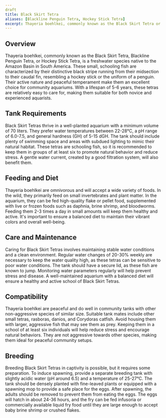 ```yaml
---
draft
title: Black Skirt Tetra
aliases: [Blackline Penguin Tetra, Hockey Stick Tetra]
excerpt: Thayeria boehlkei, commonly known as the Black Skirt Tetra or Hockey Stick Tetra, is a peaceful schooling fish known for its distinctive black stripe and ease of care.
---
```


## Overview

Thayeria boehlkei, commonly known as the Black Skirt Tetra, Blackline Penguin Tetra, or Hockey Stick Tetra, is a
freshwater species native to the Amazon Basin in South America. These small, schooling fish are characterized by their
distinctive black stripe running from their midsection to their caudal fin, resembling a hockey stick or the uniform of
a penguin. Their active nature and peaceful temperament make them an excellent choice for community aquariums. With a
lifespan of 5-6 years, these tetras are relatively easy to care for, making them suitable for both novice and
experienced aquarists.

## Tank Requirements

Black Skirt Tetras thrive in a well-planted aquarium with a minimum volume of 70 liters. They prefer water temperatures
between 22-28°C, a pH range of 6.0-7.5, and general hardness (GH) of 5-15 dGH. The tank should include plenty of
swimming space and areas with subdued lighting to mimic their natural habitat. These tetras are schooling fish, so it is
recommended to keep them in groups of at least six to promote natural behavior and reduce stress. A gentle water
current, created by a good filtration system, will also benefit them.

## Feeding and Diet

Thayeria boehlkei are omnivorous and will accept a wide variety of foods. In the wild, they primarily feed on small
invertebrates and plant matter. In the aquarium, they can be fed high-quality flake or pellet food, supplemented with
live or frozen foods such as daphnia, brine shrimp, and bloodworms. Feeding them 2-3 times a day in small amounts will
keep them healthy and active. It's important to ensure a balanced diet to maintain their vibrant colors and overall
well-being.

## Care and Maintenance

Caring for Black Skirt Tetras involves maintaining stable water conditions and a clean environment. Regular water
changes of 20-30% weekly are necessary to keep the water quality high, as these tetras can be sensitive to poor water
conditions. The tank should have a secure lid, as these fish are known to jump. Monitoring water parameters regularly
will help prevent stress and disease. A well-maintained aquarium with a balanced diet will ensure a healthy and active
school of Black Skirt Tetras.

## Compatibility

Thayeria boehlkei are peaceful and do well in community tanks with other non-aggressive species of similar size.
Suitable tank mates include other small tetras, rasboras, danios, and Corydoras catfish. Avoid housing them with larger,
aggressive fish that may see them as prey. Keeping them in a school of at least six individuals will help reduce stress
and encourage natural behaviors. They are not aggressive towards other species, making them ideal for peaceful community
setups.

## Breeding

Breeding Black Skirt Tetras in captivity is possible, but it requires some preparation. To induce spawning, provide a
separate breeding tank with slightly acidic water (pH around 6.5) and a temperature of 25-27°C. The tank should be
densely planted with fine-leaved plants or equipped with a spawning mop to provide a safe place for the eggs. After
spawning, the adults should be removed to prevent them from eating the eggs. The eggs will hatch in about 24-36 hours,
and the fry can be fed infusoria or commercially available liquid fry food until they are large enough to accept baby
brine shrimp or crushed flakes.
